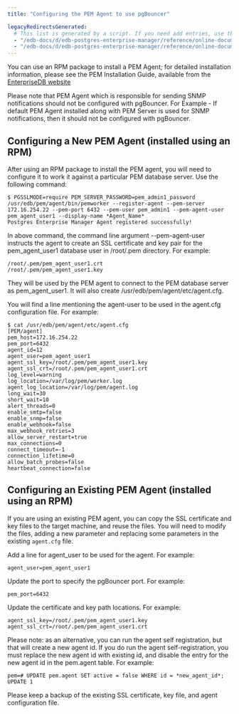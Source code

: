 ```yaml
---
title: "Configuring the PEM Agent to use pgBouncer"

legacyRedirectsGenerated:
  # This list is generated by a script. If you need add entries, use the `legacyRedirects` key.
  - "/edb-docs/d/edb-postgres-enterprise-manager/reference/online-documentation/8.0/pem_pgbouncer_configuring_pem_agent.html"
  - "/edb-docs/d/edb-postgres-enterprise-manager/reference/online-documentation/latest/pem_pgbouncer_configuring_pem_agent.html"
---
```


<div id="pem_pgbouncer_configuring_pem_agent" class="registered_link"></div>

You can use an RPM package to install a PEM Agent; for detailed installation information, please see the PEM Installation Guide, available from the [EnterpriseDB website](/pem/latest/)

Please note that PEM Agent which is responsible for sending SNMP notifications should not be configured with pgBouncer. For Example - If default PEM Agent installed along with PEM Server is used for SNMP notifications, then it should not be configured with pgBouncer.

## Configuring a New PEM Agent (installed using an RPM)

After using an RPM package to install the PEM agent, you will need to configure it to work it against a particular PEM database server. Use the following command:

```
$ PGSSLMODE=require PEM_SERVER_PASSWORD=pem_admin1_password /usr/edb/pem/agent/bin/pemworker --register-agent --pem-server 172.16.254.22 --pem-port 6432 --pem-user pem_admin1 --pem-agent-user pem_agent_user1 --display-name *Agent_Name*
Postgres Enterprise Manager Agent registered successfully!
```

In above command, the command line argument --pem-agent-user instructs the agent to create an SSL certificate and key pair for the pem_agent_user1 database user in /root/.pem directory. For example:

```
/root/.pem/pem_agent_user1.crt
/root/.pem/pem_agent_user1.key
```

They will be used by the PEM agent to connect to the PEM database server as pem_agent_user1. It will also create /usr/edb/pem/agent/etc/agent.cfg.

You will find a line mentioning the agent-user to be used in the agent.cfg configuration file. For example:

```
$ cat /usr/edb/pem/agent/etc/agent.cfg
[PEM/agent]
pem_host=172.16.254.22
pem_port=6432
agent_id=12
agent_user=pem_agent_user1
agent_ssl_key=/root/.pem/pem_agent_user1.key
agent_ssl_crt=/root/.pem/pem_agent_user1.crt
log_level=warning
log_location=/var/log/pem/worker.log
agent_log_location=/var/log/pem/agent.log
long_wait=30
short_wait=10
alert_threads=0
enable_smtp=false
enable_snmp=false
enable_webhook=false
max_webhook_retries=3
allow_server_restart=true
max_connections=0
connect_timeout=-1
connection_lifetime=0
allow_batch_probes=false
heartbeat_connection=false
```

## Configuring an Existing PEM Agent (installed using an RPM)

If you are using an existing PEM agent, you can copy the SSL certificate and key files to the target machine, and reuse the files. You will need to modify the files, adding a new parameter and replacing some parameters in the existing `agent.cfg` file.

Add a line for agent_user to be used for the agent. For example:

```
agent_user=pem_agent_user1
```

Update the port to specify the pgBouncer port. For example:

```
pem_port=6432
```

Update the certificate and key path locations. For example:

```
agent_ssl_key=/root/.pem/pem_agent_user1.key
agent_ssl_crt=/root/.pem/pem_agent_user1.crt
```

Please note: as an alternative, you can run the agent self registration, but that will create a new agent id. If you do run the agent self-registration, you must replace the new agent id with existing id, and disable the entry for the new agent id in the pem.agent table. For example:

```
pem=# UPDATE pem.agent SET active = false WHERE id = *new_agent_id*;
UPDATE 1
```

Please keep a backup of the existing SSL certificate, key file, and agent configuration file.
